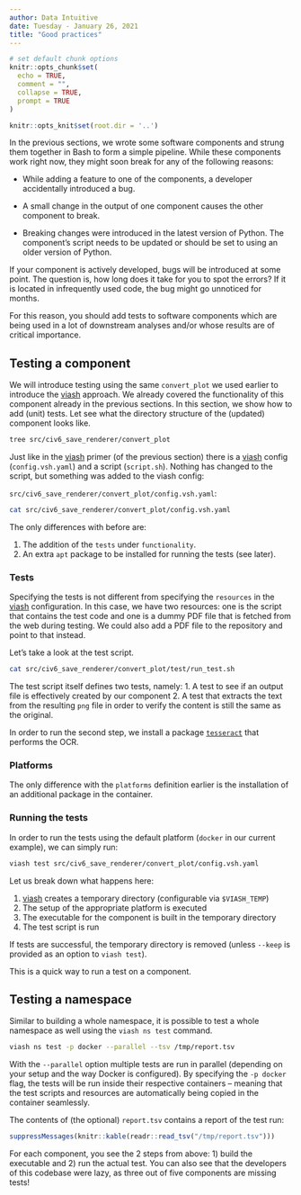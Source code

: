 ```yaml
---
author: Data Intuitive
date: Tuesday - January 26, 2021
title: "Good practices"
---
```


```r
# set default chunk options
knitr::opts_chunk$set(
  echo = TRUE,
  comment = "",
  collapse = TRUE,
  prompt = TRUE
)

knitr::opts_knit$set(root.dir = '..')
```

In the previous sections, we wrote some software components and strung them together in Bash to form a simple pipeline. While these components work right now, they might soon break for any of the following reasons:

* While adding a feature to one of the components, a developer accidentally introduced a bug.

* A small change in the output of one component causes the other component to break.

* Breaking changes were introduced in the latest version of Python. The component's script needs to be updated or should be set to using an older version of Python.

If your component is actively developed, bugs will be introduced at some point. The question is, how long does it take for you to spot the errors? If it is located in infrequently used code, the bug might go unnoticed for months.

For this reason, you should add tests to software components which are being used in a lot of downstream analyses and/or whose results are of critical importance.

## Testing a component

We will introduce testing using the same `convert_plot` we used earlier to introduce the [viash] approach. We already covered the functionality of this component already in the previous sections. In this section, we show how to add (unit) tests. Let see what the directory structure of the (updated) component looks like. 

```sh
tree src/civ6_save_renderer/convert_plot
```

Just like in the [viash] primer (of the previous section) there is a [viash] config (`config.vsh.yaml`) and a script (`script.sh`). Nothing has changed to the script, but something was added to the viash config:

`src/civ6_save_renderer/convert_plot/config.vsh.yaml`: 
```bash
cat src/civ6_save_renderer/convert_plot/config.vsh.yaml
```

The only differences with before are:

1. The addition of the `tests` under `functionality`.
2. An extra `apt` package to be installed for running the tests (see later).

### Tests

Specifying the tests is not different from specifying the `resources` in the [viash] configuration. In this case, we have two resources: one is the script that contains the test code and one is a dummy PDF file that is fetched from the web during testing. We could also add a PDF file to the repository and point to that instead.

Let's take a look at the test script.
```sh
cat src/civ6_save_renderer/convert_plot/test/run_test.sh
```

The test script itself defines two tests, namely:
1. A test to see if an output file is effectively created by our component
2. A test that extracts the text from the resulting `png` file in order to verify the content is still the same as the original.

In order to run the second step, we install a package [`tesseract`] that performs the OCR.


### Platforms

The only difference with the `platforms` definition earlier is the installation of an additional package in the container.

### Running the tests

In order to run the tests using the default platform (`docker` in our current example), we can simply run:

```sh
viash test src/civ6_save_renderer/convert_plot/config.vsh.yaml
```

Let us break down what happens here:

1. [viash] creates a temporary directory (configurable via `$VIASH_TEMP`)
2. The setup of the appropriate platform is executed
3. The executable for the component is built in the temporary directory
4. The test script is run

If tests are successful, the temporary directory is removed (unless `--keep` is provided as an option to `viash test`).

This is a quick way to run a test on a component.

## Testing a namespace

Similar to building a whole namespace, it is possible to test a whole namespace as well using the `viash ns test` command.

```sh
viash ns test -p docker --parallel --tsv /tmp/report.tsv
```

With the `--parallel` option multiple tests are run in parallel (depending on your setup and the way Docker is configured). By specifying the `-p docker` flag, the tests will be run inside their respective containers -- meaning that the test scripts and resources are automatically being copied in the container seamlessly.

The contents of (the optional) `report.tsv` contains a report of the test run:

```r
suppressMessages(knitr::kable(readr::read_tsv("/tmp/report.tsv")))
```

For each component, you see the 2 steps from above: 1) build the executable and 2) run the actual test. You can also see that the developers of this codebase were lazy, as three out of five components are missing tests! 



[viash]: https://github.com/data-intuitive/viash
[`tesseract`]: https://opensource.google/projects/tesseract

